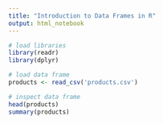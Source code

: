```yaml
---
title: "Introduction to Data Frames in R"
output: html_notebook
---
```


```r
# load libraries
library(readr)
library(dplyr)
```

```r
# load data frame
products <- read_csv('products.csv')
```

```r
# inspect data frame
head(products)
summary(products)
```
